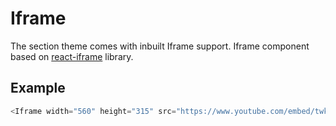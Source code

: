 # Iframe

The section theme comes with inbuilt Iframe support. Iframe component based on [react-iframe](https://www.npmjs.com/package/react-iframe) library.


## Example
```javascript
<Iframe width="560" height="315" src="https://www.youtube.com/embed/twk3eLJtZuY" title="YouTube video player" frameborder="0" allow="accelerometer; autoplay; clipboard-write; encrypted-media; gyroscope; picture-in-picture; web-share" allowfullscreen />
```
